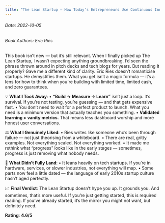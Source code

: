 ```yaml
---
title: "The Lean Startup – How Today’s Entrepreneurs Use Continuous Innovation to Create Radically Successful Businesses"
---
```


<h6>Date: 2022-10-05</h6>
<h6>Book Authors: Eric Ries</h6>


<div className={styles.preserve}>

This book isn’t new — but it’s still relevant.
When I finally picked up The Lean Startup, I wasn’t expecting anything groundbreaking. I’d seen the phrase thrown around in pitch decks and tech blogs for years. But reading it properly? Gave me a different kind of clarity.
Eric Ries doesn’t romanticise startups. He demystifies them.
What you get isn’t a magic formula — it’s a lens for how to think when you're building with limited time, limited cash, and zero guarantees.

💡 **What I Took Away**:
•	**“Build → Measure → Learn”** isn’t just a loop. It’s survival.
If you’re not testing, you’re guessing — and that gets expensive fast.
•	You don’t need to wait for a perfect product to launch.
What you need is a minimum version that actually teaches you something.
•	**Validated learning > vanity metrics.**
That means less dashboard worship and more honest user conversations.

⚖️ **What I Genuinely Liked**:
•	Ries writes like someone who’s been through failure — not just theorising from a whiteboard.
•	There are real, gritty examples. Not everything scaled. Not everything worked.
•	It made me rethink what “progress” looks like in the early stages — sometimes, progress is just removing what nobody needs.

🤔 **What Didn’t Fully Land**:
•	It leans heavily on tech startups. If you’re in hardware, services, or slower industries, not everything will map.
•	Some parts now feel a little dated — the language of early 2010s startup culture hasn’t aged perfectly.

📈 **Final Verdict**:
The Lean Startup doesn’t hype you up. It grounds you.
And sometimes, that’s more useful.
If you’re just getting started, this is required reading. If you’ve already started, it’s the mirror you might not want, but definitely need.

**Rating**: **4.6/5**

</div>
